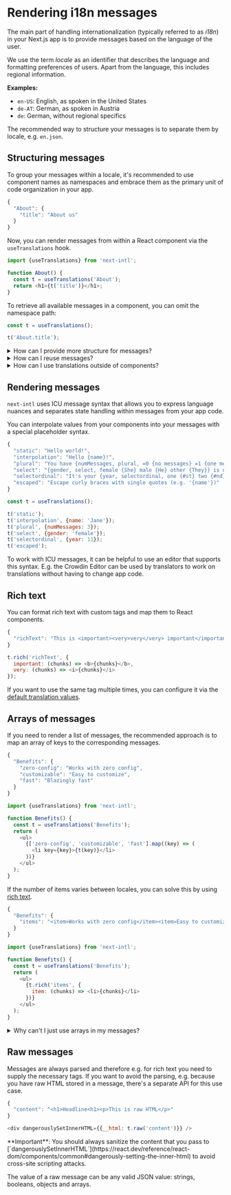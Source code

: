 
# Rendering i18n messages

The main part of handling internationalization (typically referred to as _i18n_) in your Next.js app is to provide messages based on the language of the user.

We use the term _locale_ as an identifier that describes the language and formatting preferences of users. Apart from the language, this includes regional information.

**Examples:**

- `en-US`: English, as spoken in the United States
- `de-AT`: German, as spoken in Austria
- `de`: German, without regional specifics

The recommended way to structure your messages is to separate them by locale, e.g. `en.json`.

## Structuring messages

To group your messages within a locale, it's recommended to use component names as namespaces and embrace them as the primary unit of code organization in your app.

```js filename="en.json"
{
  "About": {
    "title": "About us"
  }
}
```

Now, you can render messages from within a React component via the `useTranslations` hook.

```js filename="About.tsx"
import {useTranslations} from 'next-intl';

function About() {
  const t = useTranslations('About');
  return <h1>{t('title')}</h1>;
}
```

To retrieve all available messages in a component, you can omit the namespace path:

```js
const t = useTranslations();

t('About.title');
```

<details>
<summary>How can I provide more structure for messages?</summary>

Optionally, you can structure your messages as nested objects.

```js filename="en.json"
{
  "auth": {
    "SignUp": {
      "title": "Sign up",
      "form": {
        "placeholder": "Please enter your name",
        "submit": "Submit"
      }
    }
  }
}
```

```js filename="SignUp.tsx"
import {useTranslations} from 'next-intl';

function SignUp() {
  // Provide the lowest common denominator that contains
  // all messages this component needs to consume.
  const t = useTranslations('auth.SignUp');

  return (
    <>
      <h1>{t('title')}</h1>
      <form>
        <input
          // The remaining hierarchy can be resolved by
          // using `.` to access nested messages.
          placeholder={t('form.placeholder')}
        />
        <button type="submit">{t('form.submit')}</button>
      </form>
    </>
  );
}
```

</details>

<details>
<summary>How can I reuse messages?</summary>

As your app grows, you'll want to reuse messages among your components. If you use component names as namespaces to structure your messages, you'll automatically benefit from reusable messages by reusing your components.

**Examples:**

- You're displaying products in your app and often need to resolve a category identifier to a human readable label (e.g. `new` → "Just in"). To ensure consistency, you can add a `ProductCategory` component that turns the `category` into a string.
- You commonly need a dialog that displays a "confirm" and "cancel" button. In this case, consider adding a `ConfirmDialog` component to reuse the messages along with the functionality.

There might be cases where you want to use the same message in different components, but there's no reasonable opportunity for sharing the message via a component. This might be symptom that these components should use separate messages, even if they happen to be the same for the time being. By using separate labels, you gain the flexibility to use more specific labels (e.g. "not now" instead of "cancel").

</details>

<details>
<summary>How can I use translations outside of components?</summary>

`next-intl` only offers an API to use translations from within React components.

This may seem like an unnecessary limitation, but this is intentional and aims to encourage the use of proven patterns that avoid potential issues—especially if they are easy to overlook.

If you're interested to dive deeper into this topic, there's a blog post that discusses the background of this design decision: [How (not) to use translations outside of React components](/blog/translations-outside-of-react-components).

There's one exception however: [Using `next-intl` with the Next.js Metadata API and Route Handlers](/docs/environments/metadata-route-handlers).

</details>

## Rendering messages

`next-intl` uses ICU message syntax that allows you to express language nuances and separates state handling within messages from your app code.

You can interpolate values from your components into your messages with a special placeholder syntax.

```js filename="en.json"
{
  "static": "Hello world!",
  "interpolation": "Hello {name}!",
  "plural": "You have {numMessages, plural, =0 {no messages} =1 {one message} other {# messages}}.",
  "select": "{gender, select, female {She} male {He} other {They}} is online.",
  "selectordinal": "It's your {year, selectordinal, one {#st} two {#nd} few {#rd} other {#th}} birthday!",
  "escaped": "Escape curly braces with single quotes (e.g. '{name'})"
}
```

```js
const t = useTranslations();

t('static');
t('interpolation', {name: 'Jane'});
t('plural', {numMessages: 3});
t('select', {gender: 'female'});
t('selectordinal', {year: 11});
t('escaped');
```

<Callout>

To work with ICU messages, it can be helpful to use an editor that supports this syntax. E.g. the <PartnerContentLink name="messages-rendering" href="https://support.crowdin.com/icu-message-syntax/">Crowdin Editor</PartnerContentLink> can be used by translators to work on translations without having to change app code.

</Callout>

## Rich text

You can format rich text with custom tags and map them to React components.

```js filename="en.json"
{
  "richText": "This is <important><very>very</very> important</important>"
}
```

```js
t.rich('richText', {
  important: (chunks) => <b>{chunks}</b>,
  very: (chunks) => <i>{chunks}</i>
});
```

If you want to use the same tag multiple times, you can configure it via the [default translation values](/docs/configuration#default-translation-values).

## Arrays of messages

If you need to render a list of messages, the recommended approach is to map an array of keys to the corresponding messages.

```js filename="en.json"
{
  "Benefits": {
    "zero-config": "Works with zero config",
    "customizable": "Easy to customize",
    "fast": "Blazingly fast"
  }
}
```

```js filename="Benefits.tsx"
import {useTranslations} from 'next-intl';

function Benefits() {
  const t = useTranslations('Benefits');
  return (
    <ul>
      {['zero-config', 'customizable', 'fast'].map((key) => (
        <li key={key}>{t(key)}</li>
      ))}
    </ul>
  );
}
```

If the number of items varies between locales, you can solve this by using [rich text](#rich-text).

```js filename="en.json"
{
  "Benefits": {
    "items": "<item>Works with zero config</item><item>Easy to customize</item><item>Blazingly fast</item>"
  }
}
```

```js filename="Benefits.tsx"
import {useTranslations} from 'next-intl';

function Benefits() {
  const t = useTranslations('Benefits');
  return (
    <ul>
      {t.rich('items', {
        item: (chunks) => <li>{chunks}</li>
      })}
    </ul>
  );
}
```

<details>
<summary>Why can't I just use arrays in my messages?</summary>

The advantage of this approach over supporting arrays in messages is that this way you can use the formatting capabilities, e.g. to interpolate values into individual messages.

```js filename="en.json"
{
  "Benefits": {
    "zero-config": "Works with <b>zero config</b>",
    "customizable": "Easy to <b>customize</b>",
    "fast": "Blazingly <b>fast</b>"
  }
}
```

```js filename="Benefits.tsx"
import {useTranslations} from 'next-intl';

function Benefits() {
  const t = useTranslations('Benefits');
  return (
    <ul>
      {['zero-config', 'customizable', 'fast'].map((key, index, arr) => {
        const color = `hsl(${(index / (arr.length - 1)) * 360}deg 70% 50%)`;
        return (
          <li key={key}>
            {t(key, {b: (chunks) => <b style={{color}}>{chunks}</b>})}
          </li>
        );
      })}
    </ul>
  );
}
```

</details>

## Raw messages

Messages are always parsed and therefore e.g. for rich text you need to supply the necessary tags. If you want to avoid the parsing, e.g. because you have raw HTML stored in a message, there's a separate API for this use case.

```js filename="en.json"
{
  "content": "<h1>Headline<h1><p>This is raw HTML</p>"
}
```

```js
<div dangerouslySetInnerHTML={{__html: t.raw('content')}} />
```

<Callout type="warning">
  **Important**: You should always sanitize the content that you pass to
  [`dangerouslySetInnerHTML`](https://react.dev/reference/react-dom/components/common#dangerously-setting-the-inner-html)
  to avoid cross-site scripting attacks.
</Callout>

The value of a raw message can be any valid JSON value: strings, booleans, objects and arrays.
